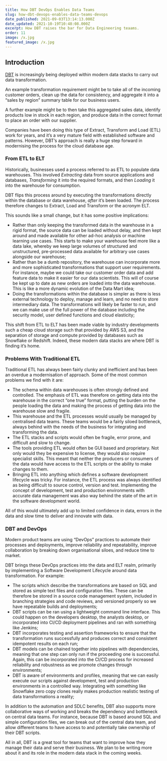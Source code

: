 ```yaml
---
title: How DBT DevOps Enables Data Teams
slug: how-dbt-devops-enables-data-teams-devops
date_published: 2021-09-03T13:14:13.000Z
date_updated: 2021-10-19T10:48:08.000Z
excerpt: How DBT raises the bar for Data Engineering teaams.
order: 11
image: /x.jpg
featured_image: /x.jpg
---
```


## Introduction

[DBT](https://www.getdbt.com/) is increasingly being deployed within modern data stacks to carry out data transformation.

An example transformation requirement might be to take all of the incoming customer orders, clean up the data for consistency, and aggregate it into a “sales by region” summary table for our business users.

A further example might be to then take this aggregated sales data, identify products low in stock in each region, and produce data in the correct format to place an order with our supplier.

Companies have been doing this type of Extract, Transform and Load (ETL) work for years, and it’s a very mature field with established software and patterns. However, DBT’s approach is really a huge step forward in modernising the process for the cloud database age.

### From ETL to ELT

Historically, businesses used a process referred to as ETL to populate data warehouses. This involved *Extracting* data from source applications and databases, *Transforming* it into the required formats, and then *Loading* it into the warehouse for consumption.

DBT flips this process around by executing the transformations directly within the database or data warehouse, *after* it’s been loaded. The process therefore changes to Extract, Load and Transform or the acronym ELT.

This sounds like a small change, but it has some positive implications:

- Rather than only keeping the transformed data in the warehouse in a rigid format, the source data can be loaded without delay, and then kept around and made available for other ad-hoc analysis or machine learning use cases. This starts to make your warehouse feel more like a data lake, whereby we keep large volumes of structured and unstructured, pre-processed data available for arbitrary use cases alongside our warehouse;
- Rather than be a dumb repository, the warehouse can incorporate more and more sophisticated transformations that support user requirements. For instance, maybe we could take our customer order data and add feature data to make it easier for our data scientists. This will of course be kept up to date as new orders are loaded into the data warehouse. This is like a more dynamic evolution of the Data Mart idea;
- Doing the transformations within the database is simpler as there is less external technology to deploy, manage and learn, and no need to store intermediary data. The transformations will likely be faster to run, and we can make use of the full power of the database including the security model, user defined functions and cloud elasticity;

This shift from ETL to ELT has been made viable by industry developments such a cheap cloud storage such that provided by AWS S3, and the separation of storage and compute provided by databases such as Snowflake or Redshift. Indeed, these modern data stacks are where DBT is finding it’s home.

### **Problems With Traditional ETL**

Traditional ETL has always been fairly clunky and inefficient and has been an overdue a modernisation of approach. Some of the most common problems we find with it are:

- The schema within data warehouses is often strongly defined and controlled. The emphasis of ETL was therefore on getting data into the warehouse in the correct “one true” format, putting the burden on the people loading the data and making the process of getting data into the warehouse slow and fragile.
- This warehouse and the ETL processes would usually be managed by centralised data teams. These teams would be a fairly siloed bottleneck, always behind with the needs of the business for integrating and transforming the data.
- The ETL stacks and scripts would often be fragile, error prone, and difficult and slow to change.
- The tools providing ETL would often be GUI based and proprietary. Not only would they be expensive to license, they would also require specialist skills. This meant that neither the producers or consumers of the data would have access to the ETL scripts or the ability to make changes to them.
- Bringing ETL into anything which defines a software development lifecycle was tricky. For instance, the ETL process was always identified as being difficult to source control, version and test. Implementing the concept of development, test and production environments with accurate data management was also way behind the state of the art in the software development world.

All of this would ultimately add up to limited confidence in data, errors in the data and slow time to deliver and innovate with data.

### **DBT and DevOps**

Modern product teams are using “DevOps” practices to automate their processes and deployments, improve reliability and repeatability, improve collaboration by breaking down organisational siloes, and reduce time to market.

DBT brings these DevOps practices into the data and ELT realm, primarily by implementing a Software Development Lifecycle around data transformation. For example:

- The scripts which describe the transformations are based on SQL and stored as simple text files and configuration files. These can be therefore be stored in a source code management system, included in branching strategies and code reviews, and versioned properly so we have repeatable builds and deployments;
- DBT scripts can be ran using a lightweight command line interface. This could happen on the developers desktop, the analysts desktop, or incorporated into CI/CD deployment pipelines and ran with something like Jenkins;
- DBT incorporates testing and assertion frameworks to ensure that the transformation runs successfully and produces correct and consistent idempotent results on each run;
- DBT models can be chained together into pipelines with dependencies, meaning that one step can only run if the proceeding one is successful. Again, this can be incorporated into the CI/CD process for increased reliability and robustness as we promote changes through environments;
- DBT is aware of environments and profiles, meaning that we can easily execute our scripts against development, test and production environments in a controlled way. Integrating with something like Snowflake zero copy clones really makes production realistic testing of data transformations a reality;

In addition to the automation and SDLC benefits, DBT also supports more collaborative ways of working and breaks the dependency and bottleneck on central data teams. For instance, because DBT is based around SQL and simple configuration files, we can break out of the central data team, and allow different teams to have access to and potentially take ownership of their DBT scripts.

All in all, DBT is a great tool for teams that want to improve how they manage their data and serve their business. We plan to be writing more about it and its role in the modern data stack in the coming weeks.
